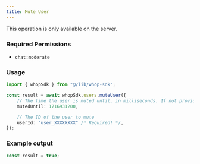 ```yaml
---
title: Mute User
---
```

<Note>This operation is only available on the server.</Note>

### Required Permissions
 - `chat:moderate`

### Usage

```typescript
import { whopSdk } from "@/lib/whop-sdk";

const result = await whopSdk.users.muteUser({
	// The time the user is muted until, in milliseconds. If not provided, the user will be muted indefinitely
	mutedUntil: 1716931200,

	// The ID of the user to mute
	userId: "user_XXXXXXXX" /* Required! */,
});

```

### Example output

```typescript
const result = true;

```
